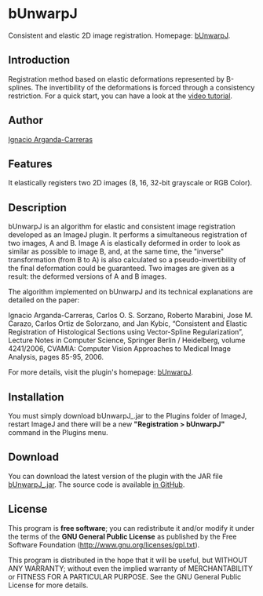 = bUnwarpJ =
Consistent and elastic 2D image registration. Homepage: [[http://biocomp.cnb.csic.es/~iarganda/bUnwarpJ/|bUnwarpJ]].

{{:plugin:aligning:bunwarpj:consistent_and_elastic_2d_image_registration:bunwarpj_scheme.png|}}

== Introduction ==
Registration method based on elastic deformations represented by B-splines. The invertibility of the deformations is forced through a consistency restriction. For a quick start, you can have a look at the [[video:aligning:bunwarpj_basic_tutorial|video tutorial]].

== Author ==
[[http://arantxa.ii.uam.es/~iarganda/index_EN.html|Ignacio Arganda-Carreras]]

== Features ==
It elastically registers two 2D images (8, 16, 32-bit grayscale or RGB Color).

== Description ==
bUnwarpJ is an algorithm for elastic and consistent image registration developed as an ImageJ plugin. It performs a simultaneous registration of two images, A and B. Image A is elastically deformed in order to look as similar as possible to image B, and, at the same time, the "inverse" transformation (from B to A) is also calculated so a pseudo-invertibility of the final deformation could be guaranteed. Two images are given as a result: the deformed versions of A and B images.

The algorithm implemented on bUnwarpJ and its technical explanations are detailed on the paper: 

Ignacio Arganda-Carreras, Carlos O. S. Sorzano, Roberto Marabini, Jose M. Carazo, Carlos Ortiz de Solorzano, and Jan Kybic, “Consistent and Elastic Registration of Histological Sections using Vector-Spline Regularization”, Lecture Notes in Computer Science, Springer Berlin / Heidelberg, volume 4241/2006, CVAMIA: Computer Vision Approaches to Medical Image Analysis, pages 85-95, 2006.

For more details, visit the plugin's homepage: [[http://biocomp.cnb.csic.es/~iarganda/bUnwarpJ/|bUnwarpJ]].

== Installation ==
You must simply download bUnwarpJ_.jar to the Plugins folder of ImageJ, restart ImageJ and there will be a new '''"Registration > bUnwarpJ"''' command in the Plugins menu.

== Download ==
You can download the latest version of the plugin with the JAR file [[http://jenkins.imagej.net/job/Stable-Fiji/ws/Fiji.app/plugins/bUnwarpJ_-2.6.1-SNAPSHOT.jar | bUnwarpJ_.jar]]. The source code is available [[http://github.com/fiji/bUnwarpJ | in GitHub]].
== License ==
This program is '''free software'''; you can redistribute it and/or modify it under the terms of the '''GNU General Public License''' as published by the Free Software Foundation ([[http://www.gnu.org/licenses/gpl.txt|http://www.gnu.org/licenses/gpl.txt]]).

This program is distributed in the hope that it will be useful, but WITHOUT ANY WARRANTY; without even the implied warranty of MERCHANTABILITY or FITNESS FOR A PARTICULAR PURPOSE.  See the GNU General Public License for more details. 



